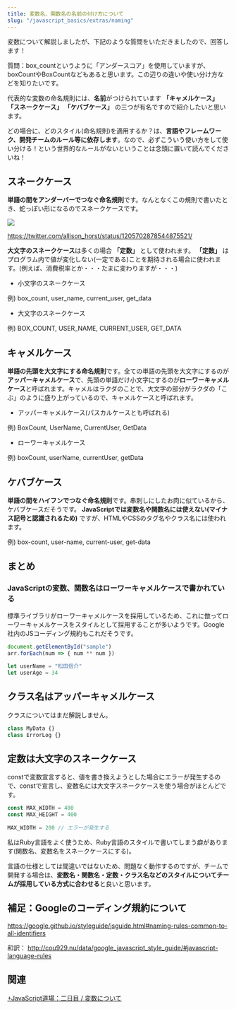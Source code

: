 ```yaml
---
title: 変数名、関数名の名前の付け方について
slug: "/javascript_basics/extras/naming"
---
```


変数について解説しましたが、下記のような質問をいただきましたので、回答します！

質問：box_countというように「アンダースコア」を使用していますが、boxCountやBoxCountなどもあると思います。この辺りの違いや使い分け方などを知りたいです。

代表的な変数の命名規則には、**名前**がつけられています **「キャメルケース」** **「スネークケース」** **「ケバブケース」** の三つが有名ですので紹介したいと思います。

どの場合に、どのスタイル(命名規則)を適用するか？は、**言語やフレームワーク、開発チームのルール等に依存します**。なので、必ずこういう使い方をして使い分ける！という世界的なルールがないということは念頭に置いて読んでくださいね！

## スネークケース

**単語の間をアンダーバーでつなぐ命名規則**です。なんとなくこの規則で書いたとき、蛇っぽい形になるのでスネークケースです。

![](~/assets/images/naming_01.jpeg)

https://twitter.com/allison_horst/status/1205702878544875521/

**大文字のスネークケース**は多くの場合 **「定数」** として使われます。 **「定数」** はプログラム内で値が変化しない(一定である)ことを期待される場合に使われます。(例えば、消費税率とか・・・たまに変わりますが・・・)

- 小文字のスネークケース

例) box_count, user_name, current_user, get_data

- 大文字のスネークケース

例) BOX_COUNT, USER_NAME, CURRENT_USER, GET_DATA

## キャメルケース

**単語の先頭を大文字にする命名規則**です。全ての単語の先頭を大文字にするのが**アッパーキャメルケース**で、先頭の単語だけ小文字にするのが**ローワーキャメルケース**と呼ばれます。キャメルはラクダのことで、大文字の部分がラクダの「こぶ」のように盛り上がっているので、キャメルケースと呼ばれます。

- アッパーキャメルケース(パスカルケースとも呼ばれる)

例) BoxCount, UserName, CurrentUser, GetData

- ローワーキャメルケース

例) boxCount, userName, currentUser, getData

## ケバブケース

**単語の間をハイフンでつなぐ命名規則**です。串刺しにしたお肉に似ているから、ケバブケースだそうです。 **JavaScriptでは変数名や関数名には使えない(マイナス記号と認識されるため)** ですが、HTMLやCSSのタグ名やクラス名には使われます。

例) box-count, user-name, current-user, get-data


## まとめ

### JavaScriptの変数、関数名はローワーキャメルケースで書かれている

標準ライブラリがローワーキャメルケースを採用しているため、これに倣ってローワーキャメルケースをスタイルとして採用することが多いようです。Google社内のJSコーディング規約もこれだそうです。

```js
document.getElementById("sample")
arr.forEach(num => { num ** num })
　
let userName = "松田信介"
let userAge = 34
```

## クラス名はアッパーキャメルケース

クラスについてはまだ解説しません。

```js
class MyData {}
class ErrorLog {}
```

## 定数は大文字のスネークケース

constで変数宣言すると、値を書き換えようとした場合にエラーが発生するので、constで宣言し、変数名には大文字スネークケースを使う場合がほとんどです。

```js
const MAX_WIDTH = 400
const MAX_HEIGHT = 400
　
MAX_WIDTH = 200 // エラーが発生する
```

私はRuby言語をよく使うため、Ruby言語のスタイルで書いてしまう癖があります(関数名、変数名をスネークケースにする)。

言語の仕様としては間違いではないため、問題なく動作するのですが、チームで開発する場合は、**変数名・関数名・定数・クラス名などのスタイルについてチームが採用している方式に合わせる**と良いと思います。

## 補足：Googleのコーディング規約について

https://google.github.io/styleguide/jsguide.html#naming-rules-common-to-all-identifiers

和訳：
http://cou929.nu/data/google_javascript_style_guide/#javascript-language-rules


## 関連

[+JavaScript道場：二日目 / 変数について](/javascript_basics/tutorials/day02)
